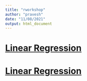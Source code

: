 ```yaml
---
title: "rworkshop"
author: "pravesh"
date: "11/08/2021"
output: html_document
---
```



# [Linear Regression](1.LinearRegression.html)
# [Linear Regression](regression.html)






